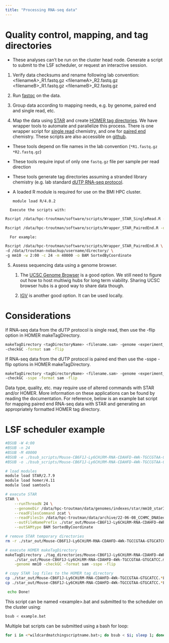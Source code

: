 ```yaml
---
title: "Processing RNA-seq data"
---
```


# Quality control, mapping, and tag directories

::: callout-important
-   These analyses can't be run on the cluster head node. Generate a script to submit to the LSF scheduler, or request an interactive session.
:::

1.  Verify data checksums and rename following lab convention: \<filenameA\>\_R1.fastq.gz \<filenameA\>\_R2.fastq.gz \<filenameB\>\_R1.fastq.gz \<filenameB\>\_R2.fastq.gz

2.  Run [fastqc](https://github.com/s-andrews/FastQC) on the data.

3.  Group data according to mapping needs, e.g. by genome, paired end and single read, etc.

4.  Map the data using [STAR](https://github.com/alexdobin/STAR) and create [HOMER tag directories](http://homer.ucsd.edu/homer/ngs/tagDir.html). We have wrapper tools to automate and parallelize this process. There is one wrapper script for [single read](../../Code/Wrapper_STAR_SingleRead.R) chemistry, and one for [paired end](../../Code/Wrapper_STAR_PairedEnd.R) chemistry. These scripts are also accessible on [github](https://github.com/ty-troutman/Genomics-analyses/tree/main/Code).

::: callout-important
-   These tools depend on file names in the lab convention (`*R1.fastq.gz *R2.fastq.gz`)

-   These tools require input of only one `fastq.gz` file per sample per read direction

-   These tools generate tag directories assuming a stranded library chemistry (e.g. lab standard [dUTP RNA-seq protocol](https://docs.google.com/document/d/10gv3azAfEpOEBIOYLgxlRpkMJf1_qg_o-lhHULrTp0g/edit?usp=sharing).

-   A loaded R module is required for use on the BMI HPC cluster.

    ``` bash
    module load R/4.0.2
    ```
:::

      Execute the scripts with:

``` bash
Rscript /data/hpc-troutman/software/scripts/Wrapper_STAR_SingleRead.R -d path/to/fastq/dataRscript /data/hpc-troutman/software/scripts/Wrapper_STAR_PairedEnd.R -d path/to/fastq/data

Rscript /data/hpc-troutman/software/scripts/Wrapper_STAR_PairedEnd.R -d [fastq directory, character] -g [star genome index, character] -w [wall, hour:minute] -c [cores, integer] -m [memory, integer] -o [STAR output format, character]
```

      For example:

``` bash
Rscript /data/hpc-troutman/software/scripts/Wrapper_STAR_PairedEnd.R \
-d /data/troutman-nobackup/username/directory/ \
-g mm10 -w 2:00 -c 24 -m 40000 -o BAM SortedByCoordinate
```

5.  Assess sequencing data using a genome browser.

    1.  The [UCSC Genome Browser](https://genome.ucsc.edu) is a good option. We still need to figure out how to host multiwig hubs for long term viability. Sharing UCSC browser hubs is a good way to share data though.

    2.  [IGV](https://software.broadinstitute.org/software/igv/) is another good option. It can be used locally.

# Considerations

If RNA-seq data from the dUTP protocol is single read, then use the -flip option in HOMER makeTagDirectory.

``` bash
makeTagDirectory <tagDirectoryName> <filename.sam> -genome <experiment_genome> \
-checkGC -format sam -flip
```

If RNA-seq data from the dUTP protocol is paired end then use the -sspe -flip options in HOMER makeTagDirectory.

``` bash
makeTagDirectory <tagDirectoryName> <filename.sam> -genome <experiment_genome> \
-checkGC -sspe -format sam -flip
```

Data type, quality, etc. may require use of altered commands with STAR and/or HOMER. More information on these applications can be found by reading the documentation. For reference, below is an example bat script for mapping paired end RNA-seq data with STAR and generating an appropriately formatted HOMER tag directory.

# LSF scheduler example

``` bash
#BSUB -W 4:00
#BSUB -n 24
#BSUB -M 40000
#BSUB -e ./bsub_scripts/Mouse-CB6F1J-Ly6CHiRM-RNA-CDAHFD-4Wk-TGCCGTAA-GTGCATCC.err
#BSUB -o ./bsub_scripts/Mouse-CB6F1J-Ly6CHiRM-RNA-CDAHFD-4Wk-TGCCGTAA-GTGCATCC.out

# load modules
module load STAR/2.7.9
module load homer/4.11
module load samtools

# execute STAR
STAR \
    --runThreadN 24 \
    --genomeDir /data/hpc-troutman/data/genomes/indexes/star/mm10_starIndex/ \
    --readFilesCommand zcat \
    --readFilesIn /data/hpc-troutman/data/archive/22-06-08_CCHMC_DNASeqCore_SP1//Mouse-CB6F1J-Ly6CHiRM-RNA-CDAHFD-4Wk-TGCCGTAA-GTGCATCC_R1.fastq.gz /data/hpc-troutman/data/archive/22-06-08_CCHMC_DNASeqCore_SP1//Mouse-CB6F1J-Ly6CHiRM-RNA-CDAHFD-4Wk-TGCCGTAA-GTGCATCC_R2.fastq.gz \
    --outFileNamePrefix ./star_out/Mouse-CB6F1J-Ly6CHiRM-RNA-CDAHFD-4Wk-TGCCGTAA-GTGCATCC.mm10. \
    --outSAMtype BAM SortedByCoordinate

# remove STAR temporary directories
rm -r ./star_out/Mouse-CB6F1J-Ly6CHiRM-RNA-CDAHFD-4Wk-TGCCGTAA-GTGCATCC.mm10._STARtmp

# execute HOMER makeTagDirectory
makeTagDirectory ./tag_directories/Mouse-CB6F1J-Ly6CHiRM-RNA-CDAHFD-4Wk-TGCCGTAA-GTGCATCC.mm10/ \
    ./star_out/Mouse-CB6F1J-Ly6CHiRM-RNA-CDAHFD-4Wk-TGCCGTAA-GTGCATCC.mm10.Aligned*am \
    -genome mm10 -checkGC -format sam -sspe -flip

# copy STAR log files to the HOMER tag directory
cp ./star_out/Mouse-CB6F1J-Ly6CHiRM-RNA-CDAHFD-4Wk-TGCCGTAA-GTGCATCC.*Log.final.out ./tag_directories/Mouse-CB6F1J-Ly6CHiRM-RNA-CDAHFD-4Wk-TGCCGTAA-GTGCATCC.star.log.final.mm10/
cp ./star_out/Mouse-CB6F1J-Ly6CHiRM-RNA-CDAHFD-4Wk-TGCCGTAA-GTGCATCC.*Log.out ./tag_directories/Mouse-CB6F1J-Ly6CHiRM-RNA-CDAHFD-4Wk-TGCCGTAA-GTGCATCC.star.log.out.mm10/ \

 echo Done!
```

This script can be named \<example\>.bat and submitted to the scheduler on the cluster using:

``` bash
bsub < example.bat
```

Multiple bat scripts can be submitted using a bash for loop:

``` bash
for i in <*wildcardmatchingscriptname.bat>; do bsub < $i; sleep 1; done
```
